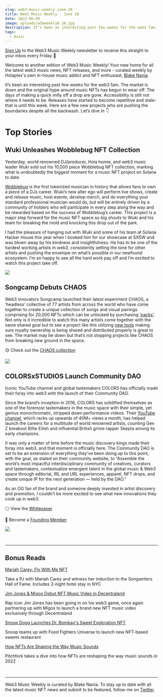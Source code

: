 ```yaml
---
slug: web3-music-weekly-june-10
title: Web3 Music Weekly - June 10
date: 2022-06-09
image: uploads/w3mweekly6.10.jpg
description: It’s been an interesting past few weeks for the web3 fam. The market is down and the original hype around music NFTs has begun to wear off.
tags:
  - music
---
```


[Sign Up](https://holaplex2.activehosted.com/f/5) to the Web3 Music Weekly newsletter to receive this straight to your inbox every Friday 📧

Welcome to another edition of Web3 Music Weekly! Your new home for all the latest web3 music news, NFT releases, and more - curated weekly by Holaplex's own in-house music addict and NFT enthusiast, [Blake Nania](https://blog.holaplex.com/post/twitter.com/wetheblake).

It’s been an interesting past few weeks for the web3 fam. The market is down and the original hype around music NFTs has begun to wear off. The days of making a quick milly off a drop are gone. Accessibility is still not where it needs to be. Releases have started to become repetitive and stale- that is until this week. Here are a few new projects who are pushing the boundaries despite all the backwash. Let’s dive in 👇

# **Top Stories**

## Wuki Unleashes Wobblebug NFT Collection

Yesterday, world renowned DJ/producer, Hola homie, and web3 music leader Wuki sold out his 10,000 piece Wobblebug NFT collection, marking what is undoubtedly the biggest moment for a music NFT project on Solana to date.

[Wobblebug](https://www.wobblebug.info/) is the first tokenized musician in history that allows fans to own a piece of a DJs career. Wuki’s new alter ego will perform live shows, create and release music, host events, develop merch, and do everything your standard professional musician would do, but will be entirely driven by a community of holders who will participate in every step along the way and be rewarded based on the success of Wobblebug’s career. This project is a major step forward for the music NFT space so big shouts to Wuki and his team for breaking the mold and knocking this drop out of the park.

I had the pleasure of hanging out with Wuki and some of his team at Solana Hacker House this year when I booked him for our showcase at SXSW and was blown away by his kindness and insightfulness. He has to be one of the hardest working artists in web3, consistently setting the tone for other artists and pushing the envelope on what’s possible in our newfound ecosystem. I’m so happy to see all the hard work pay off and I’m excited to watch this project take off.

![](uploads/wob_head_red_art_500.png)

## Songcamp Debuts CHAOS

Web3 innovators Songcamp launched their latest experiment CHAOS, a ‘headless’ collective of 77 artists from across the world who have come together to create a unique collection of songs and visual pairings comprising for 20,000 NFTs which can be unlocked by purchasing [‘packs’](https://songcamp.mirror.xyz/HAVvPjZ9O2rUuDfRXN1CMbFk11ih4-JnJ1UyZCPTXSs). Not only is it incredible to watch this many artists come together with the same shared goal but to see a project like this utilizing [new tools](https://songcamp.mirror.xyz/UkR2nfVcYYKuePHzck6UnWTY35zW4uFxRnXllkk99Hw) making sure royalty ownership is being shared and distributed properly is great to see. The market may be down but that’s not stopping projects like CHAOS from breaking new ground in the space.

🟡 Check out the [CHAOS collection](https://www.chaos.build/)

![](uploads/image-4-.png)

## COLORSxSTUDIOS Launch Community DAO

Iconic YouTube channel and global tastemakers COLORS has officially made their foray into web3 with the launch of their Community DAO.

Since the brand’s inception in 2016, COLORS has solidified themselves as one of the foremost tastemakers in the music space with their simple, yet genius monochromatic, stripped down performance videos. Their [YouTube channel](https://www.youtube.com/c/COLORSxstudios/videos?view=0&sort=p&flow=grid), which racks up upwards of 40M+ views a month, has helped launch the careers for a multitude of world renowned artists, counting Gen Z breakout Billie Eilish and influential British grime rapper Skepta among its early champions.

It was only a matter of time before the music discovery kings made their foray into web3, and that moment is officially here. The Community DAO is set to be an extension of everything they’ve been doing up to this point, with the goal, as stated on their community website, to “Assemble the world’s most impactful interdisciplinary community of creatives, curators and tastemakers, contextualize emergent talent in the global music & Web3 space through editorial, IRL and URL experiences, apparel, NFT drops, and create unique IP for the next generation — held by the DAO.”

As an OG fan of the brand and someone deeply invested in artist discovery and promotion, I couldn’t be more excited to see what new innovations they cook up in web3.

⚪️ View the [Whitepaper](https://colors.mirror.xyz/lallwhObVuHkRgrKFq-CPDcYY_Ka4lRkhH41GQ9-U3Y)

🔴 Become a [Founding Member](http://community.colorsxstudios.com)

![](uploads/colorsdao.jpg)

<br><hr>

## Bonus Reads

[Mariah Carey: Fly With Me NFT](https://www.geojam.xyz/mc)

Take a PJ with Mariah Carey and witness her induction to the Songwriters Hall of Fame. Includes 2-night hotel stay in NYC

[Jim Jones & Migos Debut NFT Music Video in Decentraland](https://twitter.com/EddieVisual/status/1532059130176806912)

Rap icon Jim Jones has been going in on his web3 game, once again partnering up with Migos to launch a brand new NFT music video exclusively through Decentraland

[Snoop Dogg Launches Dr. Bombay's Sweet Exploration NFT](https://twitter.com/FoodFightersU/status/1532544866349027328?ref_src=twsrc%5Etfw%7Ctwcamp%5Etweetembed%7Ctwterm%5E1532544866349027328%7Ctwgr%5E%7Ctwcon%5Es1_c10&ref_url=https%3A%2F%2Fdecrypt.co%2F102008%2Fsnoop-dogg-to-open-bored-ape-nft-themed-dessert-restaurant)

Snoop teams up with Food Fighters Universe to launch new NFT-based sweets restaurant

[How NFTs Are Shaping the Way Music Sounds](https://pitchfork.com/features/article/how-nfts-are-shaping-the-way-music-sounds/)

Pitchfork takes a dive into how NFTs are reshaping the way music sounds in 2022

<br><hr>

Web3 Music Weekly is curated by Blake Nania. To stay up to date with all the latest music NFT news and submit to be featured, follow me on [Twitter](https://blog.holaplex.com/post/twitter.com/wetheblake).
